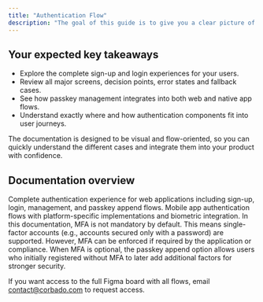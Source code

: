 ```yaml
---
title: "Authentication Flow"
description: "The goal of this guide is to give you a clear picture of where passkey components fit into your system and how the user journey unfolds across web and native apps."
---
```


## Your expected key takeaways

-   Explore the complete sign-up and login experiences for your users.
-   Review all major screens, decision points, error states and fallback cases.
-   See how passkey management integrates into both web and native app flows.
-   Understand exactly where and how authentication components fit into user journeys.

The documentation is designed to be visual and flow-oriented, so you can quickly understand the different cases and integrate them into your product with confidence.

## Documentation overview

<CardGroup cols={2}>
<Card title="Web Flow" icon="globe" href="/authentication-flow/flows/web-flow/passkey-sign-up">
    Complete authentication experience for web applications including sign-up, login, management, and passkey append flows.
</Card>

<Card title="Native App Flow" icon="mobile" href="/authentication-flow/flows/native-app-flow/passkey-sign-up">
    Mobile app authentication flows with platform-specific implementations and biometric integration.
</Card>
</CardGroup>

<Note>
    In this documentation, MFA is not mandatory by default. This means
    single-factor accounts (e.g., accounts secured only with a password) are
    supported. However, MFA can be enforced if required by the application or
    compliance. When MFA is optional, the passkey append option allows users who
    initially registered without MFA to later add additional factors for
    stronger security.
</Note>

If you want access to the full Figma board with all flows, email <a href="mailto:contact@corbado.com">contact@corbado.com</a> to request access.


<CognitoDemo />
